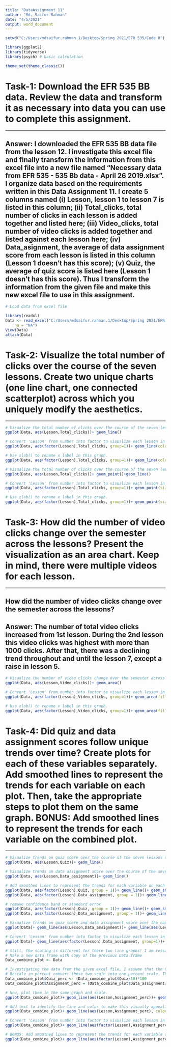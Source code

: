 ---
title: "DataAssignment_11"
author: "Md. Saifur Rahman"
date: "4/5/2021"
output: word_document
---


```{r setup the working directory, include=FALSE}
setwd("C:/Users/mdsaifur.rahman.1/Desktop/Spring 2021/EFR 535/Code R")

```

```{r load package, include=FALSE}
library(ggplot2)
library(tidyverse)
library(psych) # basic calculation

```

```{r set all theme as classic from ggplot2, include=FALSE}
theme_set(theme_classic())
```

#  **Task-1: Download the EFR 535 BB data. Review the data and transform it as necessary into data you can use to complete this assignment.**

***

## **Answer:** I downloaded the EFR 535 BB data file from the lesson 12. I investigate this excel file and finally transform the information from this excel file into a new file named "Necessary data from EFR 535 - 535 Bb data - April 26 2019.xlsx". I organize data based on the requirements written in this Data Assignment 11. I create 5 columns named (i) Lesson, lesson 1 to lesson 7 is listed in this column; (ii) Total_clicks, total number of clicks in each lesson is added together and listed here; (iii) Video_clicks, total number of video clicks is added together and listed against each lesson here; (iv) Data_asignment, the average of data assignment score from each lesson is listed in this column (Lesson 1 doesn't has this score); (v) Quiz, the average of quiz score is listed here (Lesson 1 doesn't has this score). Thus I transform the information from the given file and make this new excel file to use in this assignment.



```{r load data, view data and attach the data}
# Load data from excel file

library(readxl)
Data <- read_excel("C:/Users/mdsaifur.rahman.1/Desktop/Spring 2021/EFR 535/Code R/Necessary data from EFR 535 - 535 Bb data - April 26 2019.xlsx", 
    na = "NA")
View(Data)
attach(Data)

```

#  **Task-2: Visualize the total number of clicks over the course of the seven lessons. Create two unique charts (one line chart, one connected scatterplot) across which you uniquely modify the aesthetics.**

***

```{r Line chart}
# Visualize the total number of clicks over the course of the seven lessons using line graph
ggplot(Data, aes(Lesson,Total_clicks))+ geom_line()

# Convert 'Lesson' from number into factor to visualize each lesson in the line graph. Use group=1 to separately identify each group. Use size and color attributes to make this visually appealing.  
ggplot(Data, aes(factor(Lesson),Total_clicks, group=1))+ geom_line(color= "red", size = 1)

# Use xlab() to rename x label in this graph.
ggplot(Data, aes(factor(Lesson),Total_clicks, group=1))+ geom_line(color= "red", size = 1)+xlab("Lesson")

```

```{r Connected Scatterplot}
# Visualize the total number of clicks over the course of the seven lessons using connected scatterplot
ggplot(Data, aes(Lesson,Total_clicks))+ geom_point()+geom_line()

# Convert 'Lesson' from number into factor to visualize each lesson in the line graph. Use group=1 to separately identify each group. Use size and color attributes to make this visually appealing. 
ggplot(Data, aes(factor(Lesson),Total_clicks, group=1))+ geom_point(size = 3, color="red")+geom_line(color= "blue", size = 1)

# Use xlab() to rename x label in this graph.
ggplot(Data, aes(factor(Lesson),Total_clicks, group=1))+ geom_point(size = 3, color="red")+geom_line(color= "blue", size = 1) + xlab("Lesson")
```


#  **Task-3: How did the number of video clicks change over the semester across the lessons? Present the visualization as an area chart. Keep in mind, there were multiple videos for each lesson.**

***


## How did the number of video clicks change over the semester across the lessons?

## **Answer:** The number of total video clicks increased from 1st lesson. During the 2nd lesson this video clicks was highest with more than 1000 clicks. After that, there was a declining trend throughout and until the lesson 7, except a raise in lesson 5. 


```{r Area chart}
# Visualize the number of video clicks change over the semester across the lessons using area chart
ggplot(Data, aes(Lesson,Video_clicks))+ geom_area()

# Convert 'Lesson' from number into factor to visualize each lesson in the line graph. Use group=1 to separately identify each group. Use fill (fill the area with color) and alpha attributes to make this graph visually appealing. 
ggplot(Data, aes(factor(Lesson),Video_clicks, group=1))+ geom_area(fill = "cyan", alpha = 0.5)

# Use xlab() to rename x label in this graph.
ggplot(Data, aes(factor(Lesson),Video_clicks, group=1))+ geom_area(fill = "cyan", alpha = 0.5)+ xlab("Lesson")
```


#  **Task-4: Did quiz and data assignment scores follow unique trends over time? Create plots for each of these variables separately. Add smoothed lines to represent the trends for each variable on each plot. Then, take the appropriate steps to plot them on the same graph. BONUS: Add smoothed lines to represent the trends for each variable on the combined plot.**

***

```{r Multiple line graphs}
# Visualize trends on quiz score over the course of the seven lessons using line graph
ggplot(Data, aes(Lesson,Quiz))+ geom_line()

# Visualize trends on data assignment score over the course of the seven lessons using line graph
ggplot(Data, aes(Lesson,Data_assignment))+ geom_line()

# Add smoothed lines to represent the trends for each variable on each plot.Convert 'Lesson' from number into factor to visualize each lesson in the line graph. Use group=1 to separately identify each group. Use xlab() to rename x label in this graph.
ggplot(Data, aes(factor(Lesson),Quiz, group = 1))+ geom_line()+ geom_smooth() + xlab("Lesson")
ggplot(Data, aes(factor(Lesson),Data_assignment, group = 1))+ geom_line()+ geom_smooth()+ xlab("Lesson")

# remove confidence band or standard error
ggplot(Data, aes(factor(Lesson),Quiz, group = 1))+ geom_line()+ geom_smooth(se = FALSE) + xlab("Lesson")
ggplot(Data, aes(factor(Lesson),Data_assignment, group = 1))+ geom_line()+ geom_smooth(se = FALSE) + xlab("Lesson")

```

```{r multiple graph in the same plot}
# Visualize trends on quiz score and data assignment score over the course of the seven lessons but in the same plot
ggplot(Data)+ geom_line(aes(Lesson,Data_assignment))+ geom_line(aes(Lesson,Quiz))

# Convert 'Lesson' from number into factor to visualize each lesson in the line graph. Use group=1 to separately identify each group. Use xlab() to rename x label in this graph. Use ylab() to rename the label in y-axis.
ggplot(Data)+ geom_line(aes(factor(Lesson),Data_assignment, group=1))+ geom_line(aes(factor(Lesson),Quiz, group =1))+xlab("Lesson")+ylab("Data_assignment/Quiz")

# Still, the scaling is different for these two line graphs! I am rescaling in the following.  
# Make a new data frame with copy of the previous Data frame 
Data_combine_plot <- Data

# Investigating the data from the given excel file, I assume that the Quiz is scored by 10 and the data assignment is scored by 15.
# Rescale in percent convert these two scale into one percent scale. This will help to perform side by side comparison. 
Data_combine_plot$Quiz_perc <- (Data_combine_plot$Quiz/10)*100
Data_combine_plot$Assignment_perc = (Data_combine_plot$Data_assignment/15)*100

# Now, plot them in the same graph and scale. 
ggplot(Data_combine_plot)+ geom_line(aes(Lesson,Assignment_perc))+ geom_line(aes(Lesson,Quiz_perc)) 

# Add text to identify the line and color to make this visually appealing. 
ggplot(Data_combine_plot)+ geom_line(aes(Lesson,Assignment_perc), color="blue")+ geom_line(aes(Lesson,Quiz_perc),color="red")+ geom_text(aes(2.1,30), label="Data_assignment", color="blue")+ geom_text(aes(1.5,75), label="Quiz", color="red")

# Convert 'Lesson' from number into factor to visualize each lesson in the line graph. Use group=1 to separately identify each group.Use ylab() to rename the label of y-axis. Use xlab() to rename the label of x-axis.
ggplot(Data_combine_plot)+ geom_line(aes(factor(Lesson),Assignment_perc,group=1), color="blue")+ geom_line(aes(factor(Lesson),Quiz_perc, group=1),color="red")+ geom_text(aes(2.1,30), label="Data_assignment", color="blue")+ geom_text(aes(1.5,75), label="Quiz", color="red")+ylab("Percent")+ylab("Percent")+xlab("Lesson")

# BONUS: Add smoothed lines to represent the trends for each variable on the combined plot
ggplot(Data_combine_plot)+ geom_line(aes(factor(Lesson),Assignment_perc,group=1), color="darkcyan")+geom_line(aes(factor(Lesson),Quiz_perc, group=1),color="red")+geom_text(aes(2.1,30), label="Data_assignment", color="darkcyan")+ geom_text(aes(1.5,75), label="Quiz", color="red")+ylab("Percent")+ylab("Percent")+xlab("Lesson")+geom_smooth(aes(Lesson,Assignment_perc), se =F)+ geom_smooth(aes(Lesson,Quiz_perc),se=F)

```

